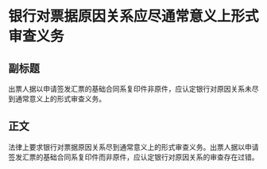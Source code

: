 # 银行对票据原因关系应尽通常意义上形式审查义务
## 副标题
出票人据以申请签发汇票的基础合同系复印件非原件，应认定银行对原因关系未尽到通常意义上的形式审查义务。
## 正文
法律上要求银行对票据原因关系尽到通常意义上的形式审查义务。出票人据以申请签发汇票的基础合同系复印件而非原件，应认定银行对原因关系的审查存在过错。
